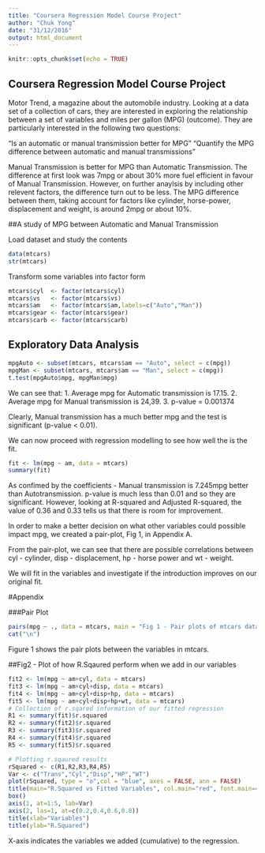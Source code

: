 ```yaml
---
title: "Coursera Regression Model Course Project"
author: "Chuk Yong"
date: "31/12/2016"
output: html_document
---
```


```r
knitr::opts_chunk$set(echo = TRUE)
```

## Coursera Regression Model Course Project

Motor Trend, a magazine about the automobile industry. Looking at a data set of a collection of cars, they are interested in exploring the relationship between a set of variables and miles per gallon (MPG) (outcome). They are particularly interested in the following two questions:

“Is an automatic or manual transmission better for MPG”
"Quantify the MPG difference between automatic and manual transmissions"

Manual Transmission is better for MPG than Automatic Transmission.  The difference at first look was 7mpg or about 30% more fuel efficient in favour of Manual Transmission.  However, on further anaylsis by including other relevent factors, the difference turn out to be less.  The MPG difference between them, taking account for factors like cylinder, horse-power, displacement and weight, is around 2mpg or about 10%.    

##A study of MPG between Automatic and Manual Transmission

Load dataset and study the contents
```r
data(mtcars)
str(mtcars)
```
Transform some variables into factor form
```r
mtcars$cyl  <- factor(mtcars$cyl)
mtcars$vs   <- factor(mtcars$vs)
mtcars$am   <- factor(mtcars$am,labels=c("Auto","Man"))
mtcars$gear <- factor(mtcars$gear)
mtcars$carb <- factor(mtcars$carb)
```
## Exploratory Data Analysis

```r
mpgAuto <- subset(mtcars, mtcars$am == "Auto", select = c(mpg))
mpgMan <- subset(mtcars, mtcars$am == "Man", select = c(mpg))
t.test(mpgAuto$mpg, mpgMan$mpg)
```
We can see that:
1. Average mpg for Automatic transmission is 17.15.
2. Average mpg for Manual transmission is 24,39.
3. p-value = 0.001374

Clearly, Manual transmission has a much better mpg and the test is significant (p-value < 0.01).  

We can now proceed with regression modelling to see how well the is the fit.  

```r
fit <- lm(mpg ~ am, data = mtcars)
summary(fit)
```
As confimed by the coefficients - Manual transmission is 7.245mpg better than Autotransmission.  p-value is much less than 0.01 and so they are significant.  However, looking at R-squared and Adjusted R-squared, the value of 0.36 and 0.33 tells us that there is room for improvement.

In order to make a better decision on what other variables could possible impact mpg, we created a pair-plot, Fig 1, in Appendix A.

From the pair-plot, we can see that there are possible correlations between cyl - cylinder, disp - displacement, hp - horse power and wt - weight. 

We will fit in the variables and investigate if the introduction improves on our original fit.

#Appendix

###Pair Plot
```r
pairs(mpg ~ ., data = mtcars, main = "Fig 1 - Pair plots of mtcars data (red:Auto, green:Manual)", pch = 21, bg = c("red","green3")[mtcars$am],oma = c(2,2,6,12))
cat("\n")
```

Figure 1 shows the pair plots between the variables in mtcars.  

##Fig2 - Plot of how R.Sqaured perform when we add in our variables
```r
fit2 <- lm(mpg ~ am+cyl, data = mtcars)
fit3 <- lm(mpg ~ am+cyl+disp, data = mtcars)
fit4 <- lm(mpg ~ am+cyl+disp+hp, data = mtcars)
fit5 <- lm(mpg ~ am+cyl+disp+hp+wt, data = mtcars)
# Collection of r.sqared information of our fitted regression
R1 <- summary(fit)$r.squared
R2 <- summary(fit2)$r.squared
R3 <- summary(fit3)$r.squared
R4 <- summary(fit4)$r.squared
R5 <- summary(fit5)$r.squared

# Plotting r.sqaured results
rSquared <- c(R1,R2,R3,R4,R5)
Var <- c("Trans","Cyl","Disp","HP","WT")
plot(rSquared, type = "o",col = "blue", axes = FALSE, ann = FALSE)
title(main="R.Squared vs Fitted Variables", col.main="red", font.main=4)
box()
axis(1, at=1:5, lab=Var)
axis(2, las=1, at=c(0.2,0.4,0.6,0.8))
title(xlab="Variables")
title(ylab="R.Squared")
```
X-axis indicates the variables we added (cumulative) to the regression.  